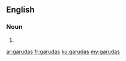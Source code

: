 ==English==

===Noun===
{{head|en|plural}}

# {{plural of|garuda|lang=en}}

[[ar:garudas]]
[[fr:garudas]]
[[ku:garudas]]
[[my:garudas]]